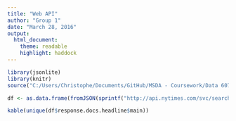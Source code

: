 ```yaml
---
title: "Web API"
author: "Group 1"
date: "March 28, 2016"
output: 
  html_document:
    theme: readable
    highlight: haddock
---
```


```r
library(jsonlite)
library(knitr)
source("C:/Users/Christophe/Documents/GitHub/MSDA - Coursework/Data 607/Homework/Week 8/NYT Article Search API Key.R")
```

```r
df <- as.data.frame(fromJSON(sprintf("http://api.nytimes.com/svc/search/v2/articlesearch.json?fq=romney&facet_field=day_of_week&begin_date=20120101&end_date=20120101&api-key=%s", API_KEY)))

kable(unique(df$response.docs.headline$main))
```


